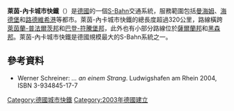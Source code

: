 {{noteTA|G1=Railway}}
'''萊茵-內卡城市快鐵'''（{{lang-de|S-Bahn RheinNeckar}}）是[[德國|德國]]的一個[[S-Bahn|S-Bahn]]交通系統，服務範圍包括[[曼海姆|曼海姆]]、[[海德堡|海德堡]]和[[路德維希港|路德維希港]]等都市。萊茵-內卡城市快鐵的總長度超過320公里，路線橫跨[[萊茵蘭-普法爾茨邦|萊茵蘭-普法爾茨邦]]和[[巴登-符騰堡邦|巴登-符騰堡邦]]，此外也有小部分路線位於[[薩爾蘭邦|薩爾蘭邦]]和[[黑森邦|黑森邦]]。萊茵-內卡城市快鐵是德國規模最大的S-Bahn系統之一。
==參考資料==
* Werner Schreiner: ''... an einem Strang''. Ludwigshafen am Rhein 2004, ISBN 3-934845-17-7 {{de icon}}
{{Commons category|S-Bahn Rhein-Neckar|Rhine-Neckar S-Bahn}}
{{德國城鐵}}
[[Category:德國城市快鐵|Category:德國城市快鐵]]
[[Category:2003年德國建立|Category:2003年德國建立]]